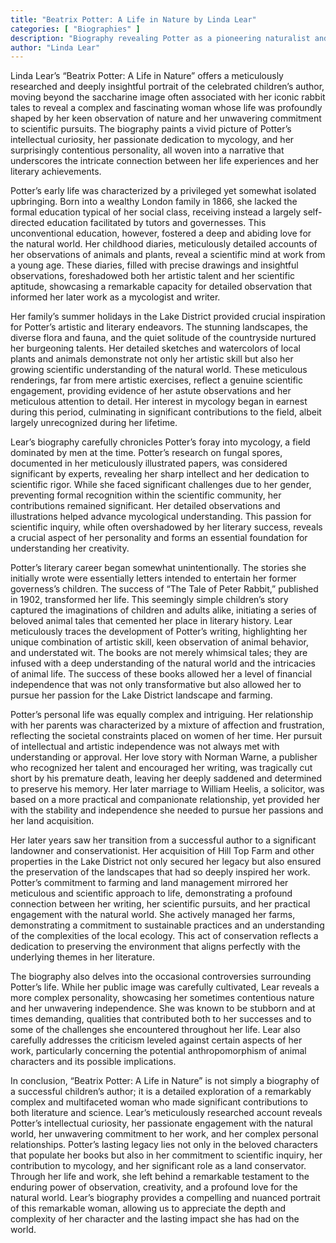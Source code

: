 ```yaml
---
title: "Beatrix Potter: A Life in Nature by Linda Lear"
categories: [ "Biographies" ]
description: "Biography revealing Potter as a pioneering naturalist and conservationist"
author: "Linda Lear"
---
```

Linda Lear's "Beatrix Potter: A Life in Nature" offers a meticulously researched and deeply insightful portrait of the celebrated children's author, moving beyond the saccharine image often associated with her iconic rabbit tales to reveal a complex and fascinating woman whose life was profoundly shaped by her keen observation of nature and her unwavering commitment to scientific pursuits.  The biography paints a vivid picture of Potter's intellectual curiosity, her passionate dedication to mycology, and her surprisingly contentious personality, all woven into a narrative that underscores the intricate connection between her life experiences and her literary achievements.

Potter's early life was characterized by a privileged yet somewhat isolated upbringing.  Born into a wealthy London family in 1866, she lacked the formal education typical of her social class, receiving instead a largely self-directed education facilitated by tutors and governesses. This unconventional education, however, fostered a deep and abiding love for the natural world.  Her childhood diaries, meticulously detailed accounts of her observations of animals and plants, reveal a scientific mind at work from a young age.  These diaries, filled with precise drawings and insightful observations, foreshadowed both her artistic talent and her scientific aptitude, showcasing a remarkable capacity for detailed observation that informed her later work as a mycologist and writer.

Her family's summer holidays in the Lake District provided crucial inspiration for Potter's artistic and literary endeavors. The stunning landscapes, the diverse flora and fauna, and the quiet solitude of the countryside nurtured her burgeoning talents.  Her detailed sketches and watercolors of local plants and animals demonstrate not only her artistic skill but also her growing scientific understanding of the natural world.  These meticulous renderings, far from mere artistic exercises, reflect a genuine scientific engagement, providing evidence of her astute observations and her meticulous attention to detail.  Her interest in mycology began in earnest during this period, culminating in significant contributions to the field, albeit largely unrecognized during her lifetime.

Lear's biography carefully chronicles Potter's foray into mycology, a field dominated by men at the time.  Potter's research on fungal spores, documented in her meticulously illustrated papers, was considered significant by experts, revealing her sharp intellect and her dedication to scientific rigor. While she faced significant challenges due to her gender, preventing formal recognition within the scientific community, her contributions remained significant. Her detailed observations and illustrations helped advance mycological understanding.  This passion for scientific inquiry, while often overshadowed by her literary success, reveals a crucial aspect of her personality and forms an essential foundation for understanding her creativity.

Potter’s literary career began somewhat unintentionally. The stories she initially wrote were essentially letters intended to entertain her former governess's children.  The success of "The Tale of Peter Rabbit," published in 1902, transformed her life. This seemingly simple children's story captured the imaginations of children and adults alike, initiating a series of beloved animal tales that cemented her place in literary history. Lear meticulously traces the development of Potter's writing, highlighting her unique combination of artistic skill, keen observation of animal behavior, and understated wit.  The books are not merely whimsical tales; they are infused with a deep understanding of the natural world and the intricacies of animal life.  The success of these books allowed her a level of financial independence that was not only transformative but also allowed her to pursue her passion for the Lake District landscape and farming.

Potter's personal life was equally complex and intriguing.  Her relationship with her parents was characterized by a mixture of affection and frustration, reflecting the societal constraints placed on women of her time.  Her pursuit of intellectual and artistic independence was not always met with understanding or approval.  Her love story with Norman Warne, a publisher who recognized her talent and encouraged her writing, was tragically cut short by his premature death, leaving her deeply saddened and determined to preserve his memory.  Her later marriage to William Heelis, a solicitor, was based on a more practical and companionate relationship, yet provided her with the stability and independence she needed to pursue her passions and her land acquisition.

Her later years saw her transition from a successful author to a significant landowner and conservationist.  Her acquisition of Hill Top Farm and other properties in the Lake District not only secured her legacy but also ensured the preservation of the landscapes that had so deeply inspired her work.  Potter's commitment to farming and land management mirrored her meticulous and scientific approach to life, demonstrating a profound connection between her writing, her scientific pursuits, and her practical engagement with the natural world. She actively managed her farms, demonstrating a commitment to sustainable practices and an understanding of the complexities of the local ecology. This act of conservation reflects a dedication to preserving the environment that aligns perfectly with the underlying themes in her literature.

The biography also delves into the occasional controversies surrounding Potter's life.  While her public image was carefully cultivated, Lear reveals a more complex personality, showcasing her sometimes contentious nature and her unwavering independence.  She was known to be stubborn and at times demanding, qualities that contributed both to her successes and to some of the challenges she encountered throughout her life.  Lear also carefully addresses the criticism leveled against certain aspects of her work, particularly concerning the potential anthropomorphism of animal characters and its possible implications.


In conclusion, "Beatrix Potter: A Life in Nature" is not simply a biography of a successful children's author; it is a detailed exploration of a remarkably complex and multifaceted woman who made significant contributions to both literature and science. Lear's meticulously researched account reveals Potter's intellectual curiosity, her passionate engagement with the natural world, her unwavering commitment to her work, and her complex personal relationships.  Potter’s lasting legacy lies not only in the beloved characters that populate her books but also in her commitment to scientific inquiry, her contribution to mycology, and her significant role as a land conservator.  Through her life and work, she left behind a remarkable testament to the enduring power of observation, creativity, and a profound love for the natural world.  Lear's biography provides a compelling and nuanced portrait of this remarkable woman, allowing us to appreciate the depth and complexity of her character and the lasting impact she has had on the world.

